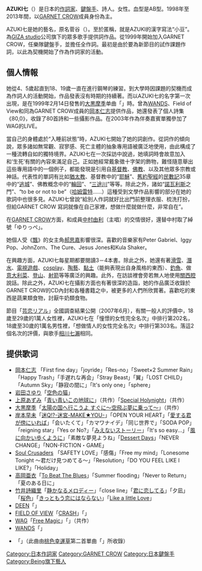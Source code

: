 {{Unreferenced|time=2014-02-09T17:23:25+00:00}}
{{藝人
| 姓名 = AZUKI七
| 類型 = 女藝人
| 羅馬拼音 = Azuki Nana
| 外文名 = あずき なな
| 外文 = ja
| 圖片 = 
| 圖片簡介 = 
| 英文名 = 
| 綽號 = 
| 出生日期 = {{birth date and age|1974|7|29}}
| 逝世 = 
| 出生地點 = 
| 國籍 = {{JPN}}
| 音樂類型 = [[J-POP|J-POP]]
| 職業 = [[作詞家|作詞家]]、[[鍵盤手|鍵盤手]]
| 相關團體 = [[GARNET_CROW|GARNET CROW]]
| 活躍年代 = 1999年至今
| 經紀公司 = [[GIZA_studio|GIZA studio]]
}}

'''AZUKI七'''（{{bd|1974年|7月29日||}}）是日本的[[作詞家|作詞家]]、[[鍵盤手|鍵盤手]]、詩人。女性。血型是AB型。1998年至2013年間，以[[GARNET_CROW|GARNET CROW]]成員身份為主。

AZUKI七是她的藝名，原名菅谷{{lang|ja|りえ}}（{{lang|ja|すがたに りえ}}）。至於匿稱，就是AZUKI的漢字寫法“小豆”。為[[GIZA_studio|GIZA studio]]公司旗下的眾多歌手提供詞作品。從1999年開始加入GARNET CROW，任樂隊鍵盤手，並擔任全作詞。最初是由於要為新節目的試作課題作詞，以此為契機開始了作為作詞家的活動。

== 個人情報 ==
她從4、5歲起直到18、19歲一直在進行鋼琴的練習。到大學時因課題的契機而成為作詞人的活動開始，作品發表沒有時期的持續著。而以AZUKI七的名字第一次出現，是在1999年2月14日發售的[[大黒摩季|大黒摩季]]单曲「{{Link-ja|太陽の国へ行こうよ すぐに〜空飛ぶ夢に乗って〜|太陽の国へ行こうよ すぐに〜空飛ぶ夢に乗って〜}}」時。曾為[[WANDS|WANDS]]、Field of View和同為GARNET CROW成員的[[岡本仁志|岡本仁志]]提供作品，她還發表了個人詩集《80,0》，收錄了80首詩和一些攝影作品。在2003年作為伴奏嘉賓單獨參加了WAG的LIVE。

當自己的身體處於“入睡前狀態”時，AZUKI七開始了她的詞創作。從詞作的傾向說，眾多諸如無常觀、寂寥感、死亡主體的抽象專用語被廣泛地使用，由此構成了一種流轉自如的獨特境界。AZUKI七在一次採訪中說過，她填詞時會故意加入和‘生死’有關的內容來滿足自己。正如她經常戴象徵十字架的飾物，難怪隨意舉出這些專用語中的一個例子，都能發現是引用自[[基督教|基督教]]、[[佛教|佛教]]、以及其他眾多宗教或神話。代表性的單詞有比如[[猶太教|猶太教]]、基督教中的“[[耶穌|耶穌]]”、[[舊約聖經|舊約聖經]]的[[民數記|民數記]]35章中的“[[逃城|逃城]]”、佛教概念中的“[[輪回|輪回]]”、“[[三途川|三途川]]”等等。除此之外，諸如“[[諾瓦利斯|諾瓦利斯]]之門”、“to be or not to be”（[[哈姆雷特|哈姆雷特]]……）這種受到文學作品影響的部分在她的歌詞中也很多見。AZUKI七曾說“給別人作詞就好比出門前整理衣服、梳洗打扮，但給GARNET CROW 寫詞就像在自己家裡，想做什麼就做什麼，非常自在”。

在[[GARNET_CROW|GARNET CROW]]方面，和成員[[中村由利|中村由利]]（主唱）的交情很好，還替中村取了綽號「ゆりっぺ」。

她個人受《[[飄|飄]]》的女主角[[郝思嘉|郝思嘉]]影響很深。喜歡的音樂家有Peter Gabriel、Iggy Pop、JohnZorn、The Cure、Jesus Jones和Kula Shaker。

在興趣方面，AZUKI七每星期都要閱讀3－4本書。除此之外，她還有著[[滑雪|滑雪]]、[[潛水|潛水]]、[[電視遊戲|電視遊戲]]、[[cosplay|cosplay]]、[[陶藝|陶藝]]、[[黏土|黏土]]（能夠表現出自身風格的東西）、[[釣魚|釣魚]]、做[[意大利菜|意大利菜]]、[[登山|登山]]、[[射箭_(體育項目)|射箭]]等等廣泛的興趣。此外，在訪談裡會旁若無人地使用[[關西腔|關西腔]]說話。除此之外，AZUKI七在攝影方面也有著很深的造詣，她的作品廣泛收錄於GARNET CROW的CD內封和各種書籍之中，被更多的人們所欣賞著。喜歡吃的東西是蔬果類食物，討厭牛奶類食物。

節目「[[芸恋リアル|芸恋リアル]]」全國調查結果公開（2007年6月），有關一般人的評價中，18歲至29歲的1萬人女性裡，AZUKI七在「憧憬的女性完全名次」中排行第202名，18歲至30歲的1萬名男性裡，「想做情人的女性完全名次」中排行第303名。落這2個名次的評價，與歌手[[相川七瀨|相川七瀨]]相同。

== 提供歌词 ==
*[[岡本仁志|岡本仁志]] 「First fine day」「joyride」「Res-no」「Sweet×2 Summer Rain」「Happy Trash」「手遅れな再会」「Stray Beast」「翼」「LOST CHILD」「Autumn Sky」「静寂の間に」「It's only one」「sphere」
*[[岩田さゆり|岩田さゆり]]「[[空色の猫_(岩田さゆり)|空色の猫]]」
*[[上原あずみ|上原あずみ]]「[[青い青いこの地球に|青い青いこの地球に]]」（共作）「[[Special_Holynight|Special Holynight]]」（共作）
*[[大黒摩季|大黒摩季]]「[[太陽の国へ行こうよ_すぐに〜空飛ぶ夢に乗って〜|太陽の国へ行こうよ すぐに〜空飛ぶ夢に乗って〜]]」（共作）
*[[岸本早未|岸本早未]]「[[迷Q!?-迷宮-MAKE★YOU-|迷Q!?-迷宮-MAKE★YOU-]]」「OPEN YOUR HEART」「[[愛する君が傍にいれば|愛する君が傍にいれば]]」「会いたくて」「カマワナイデ」「同じ世界で」「SODA POP」「reigning star」「Yes or No?」「[[みえないストーリー|みえないストーリー]]」「It's so easy...」「[[風に向かい歩くように|風に向かい歩くように]]」「素敵な夢見ようね」「[[Dessert_Days|Dessert Days]]」「NEVER CHANGE」「NON-FICTION・GAME」
*[[Soul_Crusaders|Soul Crusaders]] 「SAFETY LOVE」「感傷」「Free my mind」「Lonesome Tonight 〜君だけ見つめてる〜」「Resolution」「DO YOU FEEL LIKE I LIKE?」「Holiday」
*[[高岡亜衣|高岡亜衣]]「[[fiction|To Beat The Blues]]」「Summer flooding」「Never to Return」「夏のある日に」
*[[竹井詩織里|竹井詩織里]]「[[静かなるメロディー|静かなるメロディー]]」「close line」「[[君に恋してる|君に恋してる]]」「夕凪」「[[桜色_(竹井詩織里)|桜色]]」「[[きっともう恋にはならない|きっともう恋にはならない]]」「[[Like_a_little_Love|Like a little Love]]」
*[[DEEN|DEEN]]「{{lang|ja|[[遠い遠い未来へ|遠い遠い未来へ]]}}」
*[[FIELD_OF_VIEW|FIELD OF VIEW]]「[[CRASH_(FIELD_OF_VIEW)|CRASH]]」「{{lang|ja|[[青い傘で|青い傘で]]}}」
*[[WAG|WAG]]「[[Free_Magic|Free Magic]]」「{{lang|ja|[[悲しみの雨|悲しみの雨]]}}」（共作）
*[[WANDS|WANDS]]「{{lang|ja|[[「今日、ナニカノハズミデ生きている」|「今日、ナニカノハズミデ生きている」]]}}」
*{{lang|ja|[[Harajukuロンチャーズ|Harajukuロンチャーズ]]}}「{{lang|ja|気分はSuper Girl!}}」（此曲由[[桃色幸運草|桃色幸運草]]第二首單曲「{{lang|ja|[[未来へススメ!|未来へススメ!]]}}」所收錄）

{{GARNET CROW}}
{{DEFAULTSORT:Azuki Nana}}
[[Category:日本作詞家|Category:日本作詞家]]
[[Category:GARNET_CROW|Category:GARNET CROW]]
[[Category:日本鍵盤手|Category:日本鍵盤手]]
[[Category:Being旗下藝人|Category:Being旗下藝人]]